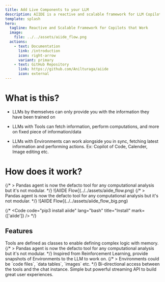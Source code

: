 ```yaml
---
title: Add Live Components to your LLM
description: AIIDE is a reactive and scalable framework for LLM Copilots that work beyond demos
template: splash
hero:
  tagline: Reactive and Scalable Framework for Copilots that Work
  image:
    file: ../../assets/aiide_flow.png
  actions:
    - text: Documentation
      link: /introduction
      icon: right-arrow
      variant: primary
    - text: GitHub Repository
      link: https://github.com/Anilturaga/aiide
      icon: external
---
```


# What is this?

* LLMs by themselves can only provide you with the information they have been trained on

* LLMs with Tools can fetch information, perform computations, and more on fixed piece of information/data

* LLMs with Environments can work alongside you in sync, fetching latest information and performing actions. Ex: Copilot of Code, Calender, Image editing etc.

# How does it work?
<CardGrid>
<Card title="Simple view" >
		{/* > Pandas agent is now the defacto tool for any computational analysis but it's not modular. */}
![AIIDE Flow](../../assets/aiide_flow.png)
	</Card>
	<Card title="Advanced workflow" >
		{/* > Pandas agent is now the defacto tool for any computational analysis but it's not modular. */}
![AIIDE Flow](../../assets/aiide_flow_big.png)
	</Card>
</CardGrid>



{/* <Code code="pip3 install aiide" lang="bash" title="Install" mark={['aiide']} /> */}
## Features
<CardGrid>
	<Card title="Tools are first class citizens" icon="seti:html">
		Tools are defined as classes to enable defining complex logic with memory.
		{/* > Pandas agent is now the defacto tool for any computational analysis but it's not modular. */}
	</Card>
	<Card title="Tools act on Environments" icon="laptop">
		Inspired from Reinforcement Learning, provide snapshots of Environments to the LLM to work on.
		{/* > Environments could be `code files`, `data tables`, `images`  etc. */}
	</Card>
	<Card title="Reactive framework" icon="puzzle">
		Bi-directional access between the tools and the chat instance.
	</Card>
	<Card title="Streaming made intuitive" icon="rocket">
		Simple but powerful streaming API to build great user experiences.
	</Card>
</CardGrid>
